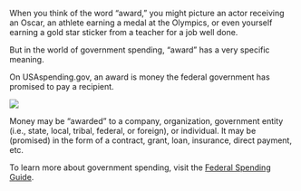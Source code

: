 
When you think of the word “award,” you might picture an actor receiving an Oscar, an athlete earning a medal at the Olympics, or even yourself earning a gold star sticker from a teacher for a job well done.

But in the world of government spending, “award” has a very specific meaning.

On USAspending.gov, an award is money the federal government has promised to pay a recipient. 

<img src="../../content/featuredContent/images/what-is-an-award.png" />

Money may be “awarded” to a company, organization, government entity (i.e., state, local, tribal, federal, or foreign), or individual. It may be <GlossaryLink term="obligation" label="obligated" /> (promised) in the form of a contract, grant, loan, insurance, direct payment, etc. 

To learn more about government spending, visit the <a target="_blank" rel="noopener noreferrer" href="https://www.usaspending.gov/federal-spending-guide">Federal Spending Guide</a>.
